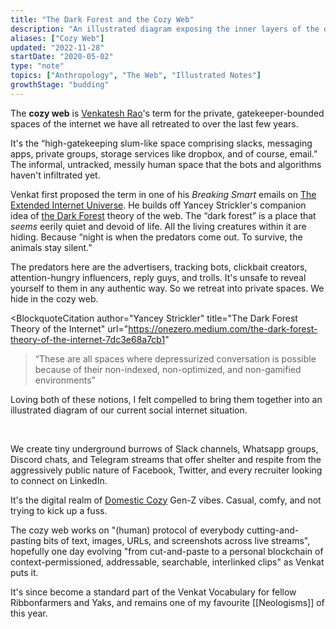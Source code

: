 ```yaml
---
title: "The Dark Forest and the Cozy Web"
description: "An illustrated diagram exposing the inner layers of the dark and cozy web"
aliases: ["Cozy Web"]
updated: "2022-11-28"
startDate: "2020-05-02"
type: "note"
topics: ["Anthropology", "The Web", "Illustrated Notes"]
growthStage: "budding"
---
```


<IntroParagraph>

The **cozy web** is [Venkatesh Rao](https://venkateshrao.com/)'s term for the private, gatekeeper-bounded spaces of the internet we have all retreated to over the last few years. 

</IntroParagraph>

It's the “high-gatekeeping slum-like space comprising slacks, messaging apps, private groups, storage services like dropbox, and of course, email.” The informal, untracked, messily human space that the bots and algorithms haven't infiltrated yet.

Venkat first proposed the term in one of his _Breaking Smart_ emails on [The Extended Internet Universe](https://breakingsmart.substack.com/p/the-extended-internet-universe). He builds off Yancey Strickler's companion idea of 
[the Dark Forest](https://onezero.medium.com/the-dark-forest-theory-of-the-internet-7dc3e68a7cb1) theory of the web. The “dark forest” is a place that _seems_ eerily quiet and devoid of life. All the living creatures within it are hiding. Because “night is when the predators come out. To survive, the animals stay silent.”

The predators here are the advertisers, tracking bots, clickbait creators, attention-hungry influencers, reply guys, and trolls. It's unsafe to reveal yourself to them in any authentic way. So we retreat into private spaces. We hide in the cozy web.

<BlockquoteCitation
author="Yancey Strickler"
title="The Dark Forest Theory of the Internet"
url="https://onezero.medium.com/the-dark-forest-theory-of-the-internet-7dc3e68a7cb1"
>“These are all spaces where depressurized conversation is possible because of their non-indexed, non-optimized, and non-gamified environments”</BlockquoteCitation>


Loving both of these notions, I felt compelled to bring them together into an illustrated diagram of our current social internet situation.

<br />

<BasicImage
margin="0 auto 2rem"
    width="1100px"
    src="https://res.cloudinary.com/dg3gyk0gu/image/upload/c_scale,w_960/v1589323597/maggieappleton.com/notes/cozyweb-tw.png"
    alt="Layered diagram of the cozy web as a series of underground burrows beneath the dark forest"
/>

We create tiny underground burrows of Slack channels, Whatsapp groups, Discord chats, and Telegram streams that offer shelter and respite from the aggressively public nature of Facebook, Twitter, and every recruiter looking to connect on LinkedIn.

It's the digital realm of 
[Domestic Cozy](https://www.ribbonfarm.com/series/domestic-cozy/) Gen-Z vibes. Casual, comfy, and not trying to kick up a fuss.

The cozy web works on "(human) protocol of everybody cutting-and-pasting bits of text, images, URLs, and screenshots across live streams", hopefully one day evolving "from cut-and-paste to a personal blockchain of context-permissioned, addressable, searchable, interlinked clips" as Venkat puts it.

It's since become a standard part of the Venkat Vocabulary for fellow Ribbonfarmers and Yaks, and remains one of my favourite [[Neologisms]] of this year.
